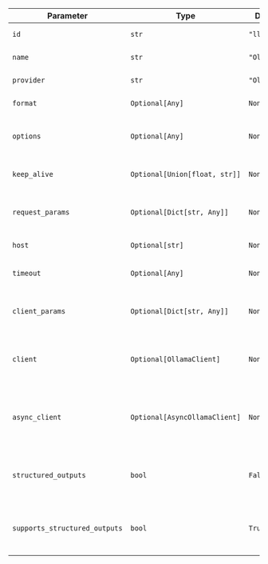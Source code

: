 | Parameter                     | Type                          | Default      | Description                                                  |
| ----------------------------- | ----------------------------- | ------------ | ------------------------------------------------------------ |
| `id`                          | `str`                         | `"llama3.1"` | The ID of the model to use.                                  |
| `name`                        | `str`                         | `"Ollama"`   | The name of the model.                                       |
| `provider`                    | `str`                         | `"Ollama"`   | The provider of the model.                                   |
| `format`                      | `Optional[Any]`               | `None`       | The format of the response.                                  |
| `options`                     | `Optional[Any]`               | `None`       | Additional options to pass to the model.                     |
| `keep_alive`                  | `Optional[Union[float, str]]` | `None`       | The keep alive time for the model.                           |
| `request_params`              | `Optional[Dict[str, Any]]`    | `None`       | Additional parameters to pass to the request.                |
| `host`                        | `Optional[str]`               | `None`       | The host to connect to.                                      |
| `timeout`                     | `Optional[Any]`               | `None`       | The timeout for the connection.                              |
| `client_params`               | `Optional[Dict[str, Any]]`    | `None`       | Additional parameters to pass to the client.                 |
| `client`                      | `Optional[OllamaClient]`      | `None`       | A pre-configured instance of the Ollama client.              |
| `async_client`                | `Optional[AsyncOllamaClient]` | `None`       | A pre-configured instance of the asynchronous Ollama client. |
| `structured_outputs`          | `bool`                        | `False`      | Whether to use the structured outputs with this Model.       |
| `supports_structured_outputs` | `bool`                        | `True`       | Whether the Model supports structured outputs.               |
